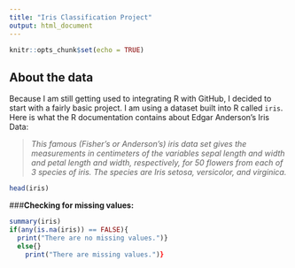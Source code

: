 ```yaml
---
title: "Iris Classification Project"
output: html_document
---
```


```r
knitr::opts_chunk$set(echo = TRUE)
```

## About the data

Because I am still getting used to integrating R with GitHub, I decided to start with a fairly basic project. I am using a dataset built into R called `iris`. Here is what the R documentation contains about Edgar Anderson's Iris Data:

> *This famous (Fisher's or Anderson's) iris data set gives the measurements in centimeters of the variables sepal length and width and petal length and width, respectively, for 50 flowers from each of 3 species of iris. The species are Iris setosa, versicolor, and virginica.*

```r
head(iris)
```

###**Checking for missing values:**

```r
summary(iris)
if(any(is.na(iris)) == FALSE){
  print("There are no missing values.")}
  else{}
    print("There are missing values.")}
```


